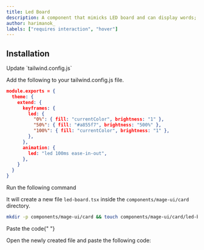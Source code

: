 ```yaml
---
title: Led Board
description: A component that mimicks LED board and can display words; as seen in NextJS's homepage. Hover over the component to see the animation.
author: harimanok_
labels: ["requires interaction", "hover"]
---
```


<ComponentPreview name="card-led-board--docs" />

## Installation

<Steps> 
<Step>Update `tailwind.config.js`</Step>

Add the following to your tailwind.config.js file.

```json {5-9} {12}
module.exports = {
  theme: {
    extend: {
      keyframes: {
        led: {
          "0%": { fill: "currentColor", brightness: "1" },
          "50%": { fill: "#a855f7", brightness: "500%" },
          "100%": { fill: "currentColor", brightness: "1" },
        },
      },
      animation: {
        led: "led 100ms ease-in-out",
      },
    }
  }
}
```

<Step>Run the following command</Step>

It will create a new file `led-board.tsx` inside the `components/mage-ui/card` directory.

```bash
mkdir -p components/mage-ui/card && touch components/mage-ui/card/led-board.tsx
```

<Step>Paste the code</Step>{" "}

Open the newly created file and paste the following code:

```jsx file=<rootDir>/mage-ui/card/led-board.tsx

```

</Steps>
